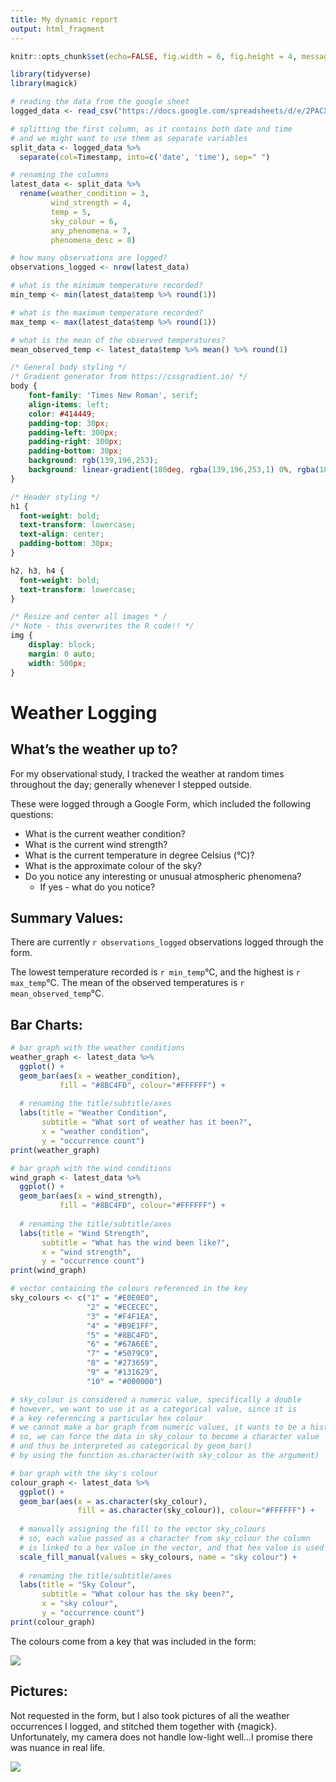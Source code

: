 ---
title: My dynamic report
output: html_fragment
---

```{r setup, include=FALSE}
knitr::opts_chunk$set(echo=FALSE, fig.width = 6, fig.height = 4, message=FALSE, warning=FALSE, error=FALSE)

library(tidyverse)
library(magick)
```

```{r}
# reading the data from the google sheet
logged_data <- read_csv("https://docs.google.com/spreadsheets/d/e/2PACX-1vSmqjIDhQztogpXEn9VZX_niYjk8_4HCLCYKRmZdiWX47TRrhUm_7zmo6kHNstGNUjvQprt4uZhqfT1/pub?gid=1321805626&single=true&output=csv")

# splitting the first column, as it contains both date and time
# and we might want to use them as separate variables
split_data <- logged_data %>%
  separate(col=Timestamp, into=c('date', 'time'), sep=" ")

# renaming the columns
latest_data <- split_data %>%
  rename(weather_condition = 3,
         wind_strength = 4,
         temp = 5,
         sky_colour = 6,
         any_phenomena = 7,
         phenomena_desc = 8)

# how many observations are logged? 
observations_logged <- nrow(latest_data)

# what is the minimum temperature recorded?
min_temp <- min(latest_data$temp %>% round(1))

# what is the maximum temperature recorded?
max_temp <- max(latest_data$temp %>% round(1))

# what is the mean of the observed temperatures? 
mean_observed_temp <- latest_data$temp %>% mean() %>% round(1)

```


```{css}

/* General body styling */
/* Gradient generator from https://cssgradient.io/ */
body {
    font-family: 'Times New Roman', serif;
    align-items: left;
    color: #414449;
    padding-top: 30px;
    padding-left: 300px;
    padding-right: 300px;
    padding-bottom: 30px;
    background: rgb(139,196,253);
    background: linear-gradient(180deg, rgba(139,196,253,1) 0%, rgba(185,225,255,1) 6%, rgba(223,241,255,1) 12%, rgba(255,255,255,1) 21%, rgba(255,255,255,1) 100%);  
}

/* Header styling */
h1 {
  font-weight: bold;
  text-transform: lowercase;
  text-align: center;
  padding-bottom: 30px;
}

h2, h3, h4 {
  font-weight: bold;
  text-transform: lowercase;
}

/* Resize and center all images * /
/* Note - this overwrites the R code!! */
img {
    display: block;
    margin: 0 auto;
    width: 500px;
}

```

# Weather Logging 

## What's the weather up to? 

For my observational study, I tracked the weather at random times throughout the day; generally whenever I stepped outside. 

These were logged through a Google Form, which included the following questions: 

- What is the current weather condition? 
- What is the current wind strength?
- What is the current temperature in degree Celsius (°C)? 
- What is the approximate colour of the sky? 
- Do you notice any interesting or unusual atmospheric phenomena? 
  - If yes - what do you notice? 

## Summary Values:

There are currently `r observations_logged` observations logged through the form. 

The lowest temperature recorded is `r min_temp`°C, and the highest is `r max_temp`°C. The mean of the observed temperatures is `r mean_observed_temp`°C.

## Bar Charts:

```{r}
# bar graph with the weather conditions
weather_graph <- latest_data %>%
  ggplot() +
  geom_bar(aes(x = weather_condition),
           fill = "#8BC4FD", colour="#FFFFFF") +
  
  # renaming the title/subtitle/axes
  labs(title = "Weather Condition",
       subtitle = "What sort of weather has it been?",
       x = "weather condition",
       y = "occurrence count")
print(weather_graph)
```

```{r}
# bar graph with the wind conditions
wind_graph <- latest_data %>%
  ggplot() +
  geom_bar(aes(x = wind_strength),
           fill = "#8BC4FD", colour="#FFFFFF") +
  
  # renaming the title/subtitle/axes
  labs(title = "Wind Strength",
       subtitle = "What has the wind been like?",
       x = "wind strength",
       y = "occurrence count")
print(wind_graph)
```

```{r}
# vector containing the colours referenced in the key
sky_colours <- c("1" = "#E0E0E0",
                 "2" = "#ECECEC",
                 "3" = "#F4F1EA",
                 "4" = "#B9E1FF",
                 "5" = "#8BC4FD",
                 "6" = "#67A6EE",
                 "7" = "#5079C9",
                 "8" = "#273659",
                 "9" = "#131629",
                 "10" = "#000000")

# sky_colour is considered a numeric value, specifically a double
# however, we want to use it as a categorical value, since it is 
# a key referencing a particular hex colour
# we cannot make a bar graph from numeric values, it wants to be a histogram
# so, we can force the data in sky_colour to become a character value
# and thus be interpreted as categorical by geom_bar()
# by using the function as.character(with sky_colour as the argument)

# bar graph with the sky's colour
colour_graph <- latest_data %>%
  ggplot() +
  geom_bar(aes(x = as.character(sky_colour),
               fill = as.character(sky_colour)), colour="#FFFFFF") +
  
  # manually assigning the fill to the vector sky_colours
  # so, each value passed as a character from sky_colour the column
  # is linked to a hex value in the vector, and that hex value is used to colour the graph
  scale_fill_manual(values = sky_colours, name = "sky colour") +
  
  # renaming the title/subtitle/axes
  labs(title = "Sky Colour",
       subtitle = "What colour has the sky been?",
       x = "sky colour",
       y = "occurrence count")
print(colour_graph)
```

The colours come from a key that was included in the form:

![](key.png)

## Pictures:

Not requested in the form, but I also took pictures of all the weather occurrences I logged, and stitched them together with {magick}. Unfortunately, my camera does not handle low-light well...I promise there was nuance in real life. 

![](final_image.png)
